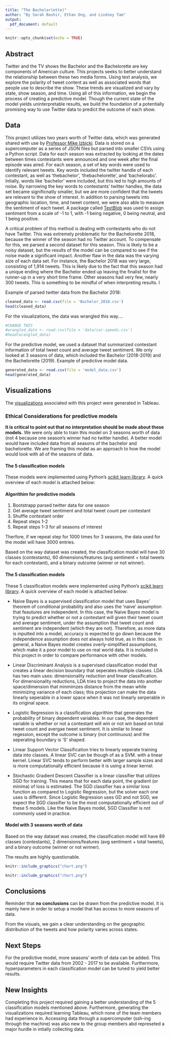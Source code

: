 ```yaml
---
title: "The Bachelor(ette)"
author: "By Sarah Bashir, Ethan Ong, and Lindsey Tam"
output:
  pdf_document: default
---
```


```r
knitr::opts_chunk$set(echo = TRUE)
```

## Abstract
Twitter and the TV shows the Bachelor and the Bachelorette are key components of American culture. This projects seeks to better understand the relationship between these two media forms. Using text analysis, we explore the polarity of tweet content as well as associated words that people use to describe the show. These trends are visualized and vary by state, show season, and time. Using all of this information, we begin the process of creating a predictive model. Though the current state of the model yields uninterpretable results, we build the foundation of a potentially promising way to use Twitter data to predict the outcome of each show. 

## Data

This project utilizes two years worth of Twitter data, which was generated shared with use by [Professor Mike Izbicki](https://www.cmc.edu/academic/faculty/profile/michael-izbicki). Data is stored on a supercomputer as a series of JSON files but parsed into smaller CSVs using a Python script. Data for each season was extracted by looking at the dates between times contestants were announced and one week after the final episode was aired. For each season, a set of key words were used to identify relevant tweets. Key words included the twitter handle of each contestant, as well as 'thebachelor', 'thebachelorette', and 'bachelorabc'. Intially, words like 'bachelor' were included, but this led to high amounts of noise. By narrowing the key words to contestants' twitter handles, the data set became significnatly smaller, but we are more confident that the tweets are relevant to the show of interest. In addition to parsing tweets into geographic location, time, and tweet content, we were also able to measure the sentiment of each tweet. A package called [TextBlob](https://textblob.readthedocs.io/en/dev/) was used to assign sentiment from a scale of -1 to 1, with -1 being negative, 0 being neutral, and 1 being positive. 

A critical problem of this method is dealing with contestants who do not have Twitter. This was extremely problematic for the Bachelorette 2018, because the winner of the season had no Twitter account. To compensate for this, we parsed a second dataset for this season. This is likely to be a noisy dataset, but the results of the model can be compared to see if the noise made a significant impact. Another flaw in the data was the varying size of each data set. For instance, the Bachelor 2018 was very large, consisting of 1,914 tweets. This is likely due to the fact that this season had a unique ending where the Bachelor ended up leaving the finalist for the runner-up in a very short time frame. Other seasons had very few, nearly 300 tweets. This is something to be mindful of when interpreting results. I

Example of parsed twitter data from the Bachelor 2018:
```r
cleaned_data <- read.csv(file = 'Bachelor_2018.csv')
head(cleaned_data)
```

For the visualizations, the data was wrangled this way....
```r
#CHANGE THIS
#wrangled_data <- read.csv(file = 'data/car-speeds.csv')
#head(wrangled_data)
```

For the predictive model, we used a dataset that summarized contestant information of total tweet count and average tweet sentiment. 
We only looked at 3 seasons of data, which included the Bachelor (2018-2019) and the Bachelorette (2019).
Example of predictive model data.
```r
generated_data <- read.csv(file = 'model_data.csv')
head(generated_data)
```


## Visualizations

The [visualizations](https://public.tableau.com/profile/ethan3912#!/vizhome/TheBacheloretteVisualizations/Dashboard1) associated with this project were generated in Tableau.



### Ethical Considerations for predictive models
**It is critical to point out that no interpretation should be made about these models.**
We were only able to train this model on 3 seasons worth of data (not 4 because one season's winner had no twitter handle).
A better model would have included data from all seasons of the bachelor and bachelorette. 
We are framing this model as an approach to how the model would look with all of the seasons of data. 



#### The 5 classification models
These models were implemented using Python's [scikit learn library](https://scikit-learn.org/stable/). A quick overview of each model is attached below:

#### Algorithim for predictive models
1. Bootstrapp parsed twitter data for one season
2. Get average tweet sentiment and total tweet count per contestant
3. Shuffle contestant order 
4. Repeat steps 1-2 
5. Repeat steps 1-3 for all seasons of interest

Therfore, if we repeat step for 1000 times for 3 seasons, the data used for the model will have 3000 entries.

Based on the way dataset was created, the classification model will have 30 classes (contestants), 60 dimensions/features (avg sentiment + total tweets for each contestant), and a binary outcome (winner or not winner).

#### The 5 classification models
These 5 classification models were implemented using Python's [scikit learn library](https://scikit-learn.org/stable/). A quick overview of each model is attached below:

* Naive Bayes is a supervised classification model that uses Bayes' theorem of conditional probability and also uses the 'naive' assumption that feautures are independent. In this case, the Naive Bayes model is trying to predict whether or not a contestant will given their tweet count and average sentiment, under the assumption that tweet count and sentiment are independent (which they are not). Therefore, as more data is inputted into a model, accuracy is expected to go down because the independence assumption does not always hold true, as in this case. In general, a Naive Bayes model creates overly-simplified assumptions, which make it a poor model to use on real world data. It is included in this project in order to compare performance with other models.

* Linear Discriminant Analysis is a supervised classification model that creates a linear decision boundary that seperates multiple classes. LDA has two main uses: dimensionality reduction and linear classification. For dimensionality reductions, LDA tries to project the data into another space/dimension that minmimzes distance from the mean while minimizing variance of each class; this projection can make the data linearly seperable in a lower space when it was not linearly serperable in its original space. 

* Logistic Regression is a classification algorithim that generates the probability of binary dependent variables. In our case, the dependent variable is whether or not a contestant will win or not win based on total tweet count and avergae tweet sentiment. It is similar to linear regession, except the outcome is binary (not continuous) and the seperating boundary is 'S' shaped. 

* Linear Support Vector Classification tries to linearly seperate training data into classes. A linear SVC can be though of as a SVM.
with a linear kernel. Linear SVC tends to perform better with larger sample sizes and is more computationally efficient because it is using a linear kernel.

* Stochastic Gradient Descent Classifier is a linear classifier that utilizes SGD for training. This means that for each data point, the gradient (or minima) of loss is estimated. The SGD classifier has a similar loss function as compared to Logistic Regression, but the solver each one uses is different. Since Logistic Regression uses GD and not SGD, we expect the SGD classifier to be the most computationally efficient out of these 5 models. Like the Naive Bayes model, SGD Classifier is not commonly used in practice.

#### Model with 3 seasons worth of data

Based on the way dataset was created, the classification model will have 89 classes (contestants), 2 dimensions/features (avg sentiment + total tweets), and a binary outcome (winner or not winner).

The results are highly questionable. 
```r
knitr::include_graphics("chart.png")
```

```r
knitr::include_graphics("chart.png")
```

## Conclusions
Reminder that **no conclusions** can be drawn from the predictive model. It is mainly here in order to setup a model that has access to more
seasons of data.

From the visuals, we gain a clear understanding on the geographic distribution of the tweets and how polarity varies across states.

## Next Steps
For the predictive model, more seasons' worth of data can be added. This would require Twitter data from 2002 - 2017 to be available.
Furthermore, hyperparameters in each classification model can be tuned to yield better results.

## New Insights
Completing this project required gaining a better understanding of the 5 classification models mentioned above. 
Furthermore, generating the visualizations required learning Tableau, which none of the team members had experience in.
Accessing data through a supercomputer (ssh-ing through the machine) was also new to the group members abd represeted a major hurdle in intially collecting data.




